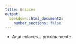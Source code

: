 ```yaml
---
title: Enlaces
output:
  bookdown::html_document2:
    number_sections: false
---
```




* Aquí enlaces... próximamente
